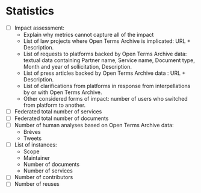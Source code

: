 # Statistics

- [ ] Impact assessment:
  - Explain why metrics cannot capture all of the impact
  - List of law projects where Open Terms Archive is implicated: URL + Description.
  - List of requests to platforms backed by Open Terms Archive data: textual data containing Partner name, Service name, Document type, Month and year of sollicitation, Description.
  - List of press articles backed by Open Terms Archive data : URL + Description.
  - List of clarifications from platforms in response from interpellations by or with Open Terms Archive.
  - Other considered forms of impact: number of users who switched from platform to another.
- [ ] Federated total number of services
- [ ] Federated total number of documents
- [ ] Number of human analyses based on Open Terms Archive data:
  - Brèves
  - Tweets
- [ ] List of instances:
  - Scope
  - Maintainer
  - Number of documents
  - Number of services
- [ ] Number of contributors
- [ ] Number of reuses
